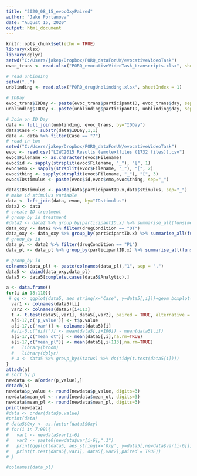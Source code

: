 ---
title: "2020_08_15_evocOxyPaired"
author: "Jake Portanova"
date: "August 15, 2020"
output: html_document
---

```{r setup, include=FALSE}
knitr::opts_chunk$set(echo = TRUE)
library(xlsx)
library(dplyr)
setwd("C:/Users/jakep/Dropbox/PORQ_dataForUW/evocativeVideoTask")
evoc_trans <- read.xlsx("PORQ_evocativeVideoTask_transcripts.xlsx", sheetIndex = 1)

# read unbinding
setwd("..")
unblinding <- read.xlsx("PORQ_drugUnblinding.xlsx", sheetIndex = 1)

# IDDay
evoc_trans$IDDay <- paste(evoc_trans$participantID, evoc_trans$day, sep="_")
unblinding$IDDay <- paste(unblinding$participantID, unblinding$day, sep="_")

# Join on ID Day
data <- full_join(unblinding, evoc_trans, by="IDDay")
data$Case <- substr(data$IDDay,1,1)
data <- data %>% filter(Case == "7")
# read in tom
setwd("C:/Users/jakep/Dropbox/PORQ_dataForUW/evocativeVideoTask")
evoc <- read.csv("LIWC2015 Results (emotextfiles (1732 files)).csv")
evoc$Filename <- as.character(evoc$Filename)
evoc$id <- sapply(strsplit(evoc$Filename, "_"), "[", 1)
evoc$emo <- sapply(strsplit(evoc$Filename, "_"), "[", 2)
evoc$thing <- sapply(strsplit(evoc$Filename, "_"), "[", 3)
evoc$IDstimulus <- paste(evoc$id,evoc$emo,evoc$thing, sep="_")

data$IDstimulus <- paste(data$participantID.x,data$stimulus, sep="_")
# make id stimulus variable
data <- left_join(data, evoc, by="IDstimulus")
data2 <- data
# create ID treatment
# group_by id treatment
#data2 <- data2 %>% group_by(participantID.x) %>% summarise_all(funs(mean))
data_oxy <- data2 %>% filter(drugCondition == "OT")
data_oxy <- data_oxy %>% group_by(participantID.x) %>% summarise_all(funs(mean))
# group_by id
data_pl <- data2 %>% filter(drugCondition == "PL")
data_pl <- data_pl %>% group_by(participantID.x) %>% summarise_all(funs(mean))

# group_by id
colnames(data_pl) <- paste(colnames(data_pl),"1", sep = ".")
data5 <- cbind(data_oxy,data_pl)
data5 <- data5[complete.cases(data5$Analytic),]
```

```{r}
a <- data.frame()
for(i in 18:110){
 # gg <- ggplot(data5, aes_string(x='Case', y=data5[,i]))+geom_boxplot()+ggtitle(colnames(data5)[i])
  var1 <- colnames(data5)[i]
  var2 <- colnames(data5)[i+113]
  t <- t.test(data5[,var1], data5[,var2], paired = TRUE, alternative = "two.sided")
  a[i-17,c('p_value')] <- t$p.value
  a[i-17,c('var')] <- colnames(data5)[i]
  #a[i-6,c("diff")] <- mean(data5[,i+106]) - mean(data5[,i])
  a[i-17,c("mean_ot")] <- mean(data5[,i],na.rm=TRUE)
  a[i-17,c("mean_pl")] <- mean(data5[,i+113],na.rm=TRUE)
  #   library(broom)
  #   library(dplyr)
  # a <- data5 %>% group_by(Status) %>% do(tidy(t.test(data5[i])))
}
attach(a)
# sort by p
newdata <- a[order(p_value),]
detach(a)
newdata$p_value <- round(newdata$p_value, digits=3)
newdata$mean_ot <- round(newdata$mean_ot, digits=3)
newdata$mean_pl <- round(newdata$mean_pl, digits=3)
print(newdata)
#data <- order(data$p.value) 
#print(data)
# data5$Oxy <- as.factor(data5$Oxy)
# for(i in 7:99){
#   var1 <- newdata$var[i-6]
#   var2 <- paste0(newdata$var[i-6],".1")
#   print(ggplot(data5, aes_string(x='Oxy', y=data5[,newdata$var[i-6]],fill="Oxy",group="Oxy"))+geom_boxplot()+ggtitle(newdata$var[i-6]))
#   print(t.test(data5[,var1], data5[,var2],paired = TRUE))
# }

#colnames(data_pl)

```

